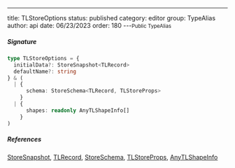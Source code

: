 ---
title: TLStoreOptions
status: published
category: editor
group: TypeAlias
author: api
date: 06/23/2023
order: 180
---<Small>Public TypeAlias</Small>




##### Signature


```ts
type TLStoreOptions = {
  initialData?: StoreSnapshot<TLRecord>
  defaultName?: string
} & (
  | {
      schema: StoreSchema<TLRecord, TLStoreProps>
    }
  | {
      shapes: readonly AnyTLShapeInfo[]
    }
)
```

##### References

[StoreSnapshot](/gen/store/StoreSnapshot-type), [TLRecord](/gen/tlschema/TLRecord-type), [StoreSchema](/gen/store/StoreSchema-class), [TLStoreProps](/gen/tlschema/TLStoreProps-type), [AnyTLShapeInfo](/gen/editor/~AnyTLShapeInfo-type)


